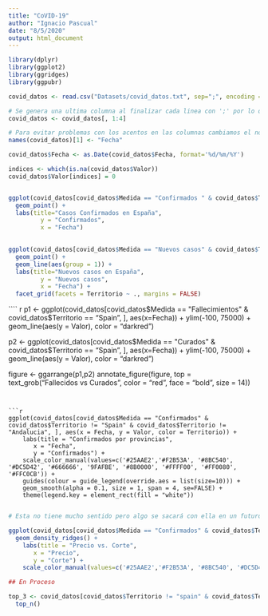 ---
title: "CoVID-19"
author: "Ignacio Pascual"
date: "8/5/2020"
output: html_document
---


```{r }
library(dplyr)
library(ggplot2)
library(ggridges)
library(ggpubr)

covid_datos <- read.csv("Datasets/covid_datos.txt", sep=";", encoding = "UTF-8")

# Se genera una ultima columna al finalizar cada linea con ';' por lo que la eliminamos
covid_datos <- covid_datos[, 1:4]

# Para evitar problemas con los acentos en las columnas cambiamos el nombre de la primera
names(covid_datos)[1] <- "Fecha"

covid_datos$Fecha <- as.Date(covid_datos$Fecha, format='%d/%m/%Y')

indices <- which(is.na(covid_datos$Valor))
covid_datos$Valor[indices] = 0


ggplot(covid_datos[covid_datos$Medida == "Confirmados " & covid_datos$Territorio == "Spain", ], aes(x=Fecha, y=Valor)) +
  geom_point() +
  labs(title="Casos Confirmados en España", 
         y = "Confirmados", 
         x = "Fecha")
  

```
```{r }

ggplot(covid_datos[covid_datos$Medida == "Nuevos casos" & covid_datos$Territorio == "Spain", ], aes(x=Fecha, y=Valor)) +
  geom_point() +
  geom_line(aes(group = 1)) +
  labs(title="Nuevos casos en España", 
         y = "Nuevos casos", 
         x = "Fecha") +
  facet_grid(facets = Territorio ~ ., margins = FALSE)

```
```` {r }

p1 <- ggplot(covid_datos[covid_datos$Medida == "Fallecimientos" & covid_datos$Territorio == "Spain", ], aes(x=Fecha)) + 
  ylim(-100, 75000) +
  geom_line(aes(y = Valor), color = "darkred")

p2 <- ggplot(covid_datos[covid_datos$Medida == "Curados" & covid_datos$Territorio == "Spain", ], aes(x=Fecha)) + 
  ylim(-100, 75000) +
  geom_line(aes(y = Valor), color = "darkred")

figure <- ggarrange(p1,p2)
annotate_figure(figure,
                top = text_grob("Fallecidos vs Curados", color = "red", face = "bold", size = 14))
```


```{r }

ggplot(covid_datos[covid_datos$Medida == "Confirmados" & covid_datos$Territorio != "Spain" & covid_datos$Territorio != "Andalucia", ], aes(x = Fecha, y = Valor, color = Territorio)) + 
    labs(title = "Confirmados por provincias", 
       x = "Fecha", 
       y = "Confirmados") + 
    scale_color_manual(values=c('#25AAE2','#F2B53A', '#8BC540', '#DC5D42', '#666666', '9FAFBE', '#8B0000', '#FFFF00', '#FF0080', '#FFC0CB')) +
    guides(colour = guide_legend(override.aes = list(size=10))) +
    geom_smooth(alpha = 0.1, size = 1, span = 4, se=FALSE) + 
    theme(legend.key = element_rect(fill = "white"))


```


```{r }

# Esta no tiene mucho sentido pero algo se sacará con ella en un futuro xd

ggplot(covid_datos[covid_datos$Medida == "Confirmados" & covid_datos$Territorio != "Spain" & covid_datos$Territorio != "Andalucia", ], aes(x = Valor, y = Territorio, fill = Territorio)) +
  geom_density_ridges() +
    labs(title = "Precio vs. Corte",
       x = "Precio", 
       y = "Corte") +
    scale_color_manual(values=c('#25AAE2','#F2B53A', '#8BC540', '#DC5D42', '#666666', '9FAFBE', '#8B0000', '#FFFF00', '#FF0080', '#FFC0CB'))


```




```{r }

## En Proceso

top_3 <- covid_datos[covid_datos$Territorio != "spain" & covid_datos$Territorio != "Andalucia" & covid_datos$Medida == "confirmados"] %>%
  top_n()
```